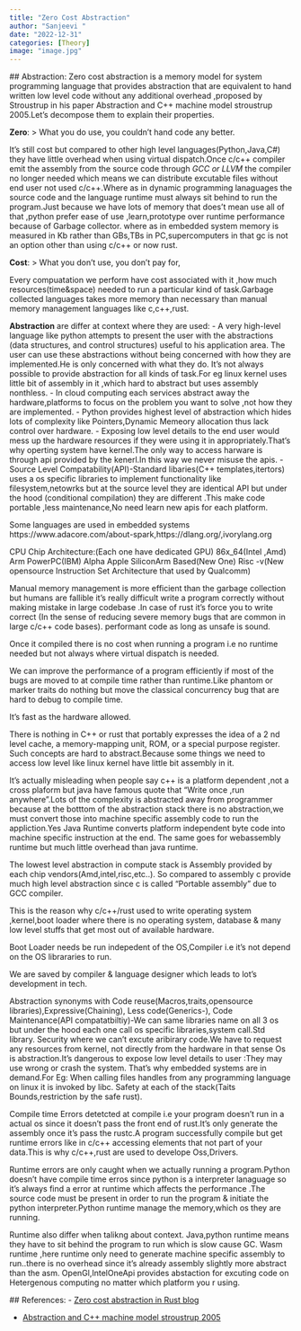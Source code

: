 ```yaml
---
title: "Zero Cost Abstraction"
author: "Sanjeevi "
date: "2022-12-31"
categories: [Theory]
image: "image.jpg"
---
```

 ## Abstraction:
Zero cost abstraction is a memory model for system programming language that provides abstraction that are equivalent to hand written low level code without any additional overhead ,proposed by Stroustrup in his paper Abstraction and C++ machine model stroustrup 2005.Let's decompose them to explain their properties.

**Zero**:
> What you do use, you couldn't hand code any better.

 It's still cost but compared to other high level languages(Python,Java,C#) they have little overhead when using virtual dispatch.Once c/c++ compiler emit the assembly from the source code through _GCC or LLVM_ the compiler no longer needed which means we can distribute excutable files without end user not used c/c++.Where as in dynamic programming lanaguages the source code and the language runtime must always sit behind to run
 the program.Just because we have lots of memory that does't mean use all of that ,python prefer ease of use ,learn,prototype over runtime performance because of Garbage collector. where as in embedded system memory is measured in Kb rather than GBs,TBs in PC,supercomputers in that gc is not an option other than using c/c++ or now rust.

**Cost**:
> What you don't use, you don't pay for,

 Every compuatation we perform have cost associated with it ,how much resources(time&space) needed to run a particular kind of task.Garbage collected languages takes more memory than necessary than manual memory management languages like c,c++,rust.

 **Abstraction** are differ at context where they are used:
 - A very high-level language like python attempts to present the user with the abstractions (data structures, and control structures) useful to his application area. The user  can use these abstractions without being concerned with how they are implemented.He is only concerned with what they do. It's not always possible to provide abstraction for all kinds of task.For eg linux kernel uses little bit of assembly in it ,which hard to abstract but uses assembly nonthless.
 - In cloud computing each services abstract away the hardware,platforms to focus on the problem you want to solve ,not how they are implemented.
 - Python provides highest level of abstraction which hides lots of complexity like Pointers,Dynamic Memeory allocation thus lack control over hardware.
 - Exposing low level details to the end user would mess up the hardware resources if they were using it in appropriately.That's why operting system have kernel.The only way to access harware is through api provided by the kenerl.In this way we never misuse the apis.
- Source Level Compatability(API)-Standard libaries(C++ templates,itertors) uses a os specific libraries to implement functionality like filesystem,netowrks but at the source level they are identical API but under the hood (conditional compilation) they are different .This make code portable ,less maintenance,No need learn new apis for each platform.

Some languages are used in embedded systems https://www.adacore.com/about-spark,https://dlang.org/,ivorylang.org

CPU Chip Architecture:(Each one have dedicated GPU)
 86x_64(Intel ,Amd)
 Arm
 PowerPC(IBM)
 Alpha
 Apple SiliconArm Based(New One)
 Risc -v(New opensource Instruction Set Architecture that used by Qualcomm)

Manual memory management is more efficient than the garbage collection but humans are fallible it's really difficult
write a program correctly without making mistake in large codebase .In case of rust it's force you to write correct
(In the sense of reducing severe memory bugs that are common in large  c/c++ code bases).
performant code as long as unsafe is sound.

Once it compiled there is no cost when running a program i.e no runtime needed but not always where virtual dispatch is
needed.

We can improve the performance of a program efficiently if most of the bugs are moved to at compile time rather than runtime.Like phantom or marker traits do nothing but move the classical concurrency bug that are hard to debug to compile time.

It's fast as the hardware allowed.

There is nothing in C++ or rust that portably expresses the idea of a 2 nd level cache,
a memory-mapping unit, ROM, or a special purpose register. Such concepts are hard
to abstract.Because some things we need to access low level like linux kernel have little bit assembly in it.

It's actually misleading when people say c++ is a platform dependent ,not a cross plaform but java have famous quote that
"Write once ,run anywhere".Lots of the complexity is abstracted away from programmer because at the botttom of the
abstraction stack there is no abstraction,we must convert those into machine specific assembly code to run the
appliction.Yes Java Runtime converts platform independent byte code into machine specific instruction at the end.
The same goes for webassembly runtime but much little overhead than java runtime.

The lowest level abstraction in compute stack is Assembly provided by each chip vendors(Amd,intel,risc,etc..).
So compared to assembly c provide much high level abstraction since c is called "Portable assembly" due to GCC compiler.

This is the reason why c/c++/rust used to write operating system ,kernel,boot loader where there is no operating system,
database & many low level stuffs that get most out of available hardware.

Boot Loader needs be run indepedent of the OS,Compiler i.e it's not depend on the OS librararies to run.

We are saved by compiler & language designer which leads to lot's development in tech.

Abstraction synonyms with Code reuse(Macros,traits,opensource libraries),Expressive(Chaining),
 Less code(Generics-),
 Code Maintenance(API compatatbiltiy)-We can same libraries name on all 3 os but under the hood each one call os specific
libraries,system call.Std library.
 Security where we can't excute aribirary code.We have to request any resources from kernel, not directly from the hardware
in that sense Os is abstraction.It's dangerous to expose low level details to user :They may use wrong or crash the system.
That's why embedded systems are in demand.For Eg: When calling files handles from any programming language on linux it 
is invoked by libc.
 Safety at each of the stack(Taits Bounds,restriction by the safe rust).



Compile time Errors detetcted at compile i.e your program doesn't run in a actual os since it doesn't pass the front end
of rust.It's only generate the assembly once it's pass the rustc.A program successfully compile but get runtime errors
like in c/c++ accessing elements that not part of your data.This is why c/c++,rust are used to develope Oss,Drivers. 

Runtime errors are only caught when we actually running a program.Python doesn't have compile time erros since python
is a interpreter lanaguage so it's always find a error at runtime which affects the performance .The source code must
be present in order to run the program & initiate the python interpreter.Python runtime manage the memory,which os they
are running.
 
Runtime also differ when talikng about context.
 Java,python runtime means they have to sit behind the program to run which is slow cause GC.
 Wasm runtime ,here runtime only need to generate machine specific assembly to run..there is no overhead since it's 
already assembly slightly more abstract than the asm.
 OpenGl,IntelOneApi provides abstaction for excuting code on Hetergenous computing no matter which platform you r using.

 ## References:
 - <a href="https://blog.rust-lang.org/2015/05/11/traits.html" target="_blank">Zero cost abstraction in Rust blog</a> 

- <a href="https://link.springer.com/chapter/10.1007/11535409_1" target="_blank">Abstraction and C++ machine model stroustrup 2005</a>
 
